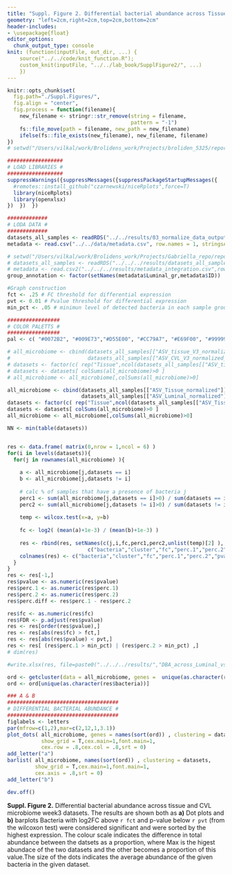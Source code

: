 ```yaml
---
title: "Suppl. Figure 2. Differential bacterial abundance across Tissue and Luminal microbiome"
geometry: "left=2cm,right=2cm,top=2cm,bottom=2cm"
header-includes: 
- \usepackage{float}
editor_options: 
  chunk_output_type: console
knit: (function(inputFile, out_dir, ...) {
    source("../../code/knit_function.R");
    custom_knit(inputFile, "../../lab_book/SupplFigure2/", ...)
    })
---
```


```r
knitr::opts_chunk$set(
  fig.path="./Suppl.Figures/",
  fig.align = "center",
  fig.process = function(filename){
    new_filename <- stringr::str_remove(string = filename, 
                                        pattern = "-1")
    fs::file_move(path = filename, new_path = new_filename)
    ifelse(fs::file_exists(new_filename), new_filename, filename)
})
# setwd("/Users/vilkal/work/Brolidens_work/Projects/broliden_5325/reports/manuscript")
```

```r
##################
# LOAD LIBRARIES #
##################
suppressWarnings({suppressMessages({suppressPackageStartupMessages({
  #remotes::install_github("czarnewski/niceRplots",force=T)
  library(niceRplots)
  library(openxlsx)
})  })  })

#############
# LODA DATA #
#############
datasets_all_samples <- readRDS("../../results/03_normalize_data_output/datasets_all_samples.RDS")
metadata <- read.csv("../../data/metadata.csv", row.names = 1, stringsAsFactors = F)

# setwd("/Users/vilkal/work/Brolidens_work/Projects/Gabriella_repo/reports/rmarkdown/manuscript")
# datasets_all_samples <- readRDS("../../../results/datasets_all_samples.RDS")
# metadata <- read.csv2("../../../results/metadata_integration.csv",row.names = 1, stringsAsFactors = F)
group_annotation <- factor(setNames(metadata$Luminal_gr,metadata$ID))

#Graph construction  
fct <- .25 # FC threshold for differential expression
pvt <- 0.01 # Pvalue threshold for differential expression
min_pct <- .05 # minimun level of detected bacteria in each sample group

#################
# COLOR PALETTS #
#################
pal <- c( "#0072B2", "#009E73","#D55E00", "#CC79A7", "#E69F00", "#999999")
```


```r
# all_microbiome <- cbind(datasets_all_samples[["ASV_tissue_V3_normalized_batch_corrected"]],
#                         datasets_all_samples[["ASV_CVL_V3_normalized_batch_corrected"]])
# datasets <- factor(c( rep("Tissue",ncol(datasets_all_samples[["ASV_tissue_V3_normalized_batch_corrected"]])) , rep("Luminal",ncol(datasets_all_samples[["ASV_CVL_V3_normalized_batch_corrected"]])) ))
# datasets <- datasets[ colSums(all_microbiome)>0 ]
# all_microbiome <- all_microbiome[,colSums(all_microbiome)>0]

all_microbiome <- cbind(datasets_all_samples[["ASV_Tissue_normalized"]],
                        datasets_all_samples[["ASV_Luminal_normalized"]])
datasets <- factor(c( rep("Tissue",ncol(datasets_all_samples[["ASV_Tissue_normalized"]])) , rep("Luminal",ncol(datasets_all_samples[["ASV_Luminal_normalized"]])) ))
datasets <- datasets[ colSums(all_microbiome)>0 ]
all_microbiome <- all_microbiome[,colSums(all_microbiome)>0]

NN <- min(table(datasets))


res <- data.frame( matrix(0,nrow = 1,ncol = 6) )
for(i in levels(datasets)){
  for(j in rownames(all_microbiome) ){
    
    a <- all_microbiome[j,datasets == i]
    b <- all_microbiome[j,datasets != i]
    
    # calc % of samples that have a presence of bacteria j 
    perc1 <- sum(all_microbiome[j,datasets == i]>0) / sum(datasets == i) 
    perc2 <- sum(all_microbiome[j,datasets != i]>0) / sum(datasets != i)
    
    temp <- wilcox.test(x=a, y=b)
    
    fc <- log2( (mean(a)+1e-3) / (mean(b)+1e-3) )
    
    res <- rbind(res, setNames(c(j,i,fc,perc1,perc2,unlist(temp)[2] ),
                          c("bacteria","cluster","fc","perc.1","perc.2","pvalue")) )
    colnames(res) <- c("bacteria","cluster","fc","perc.1","perc.2","pvalue")
  }
}
res <- res[-1,]
res$pvalue <- as.numeric(res$pvalue)
res$perc.1 <- as.numeric(res$perc.1)
res$perc.2 <- as.numeric(res$perc.2)
res$perc.diff <- res$perc.1 - res$perc.2

res$fc <- as.numeric(res$fc)
res$FDR <- p.adjust(res$pvalue)
res <- res[order(res$pvalue),]
res <- res[abs(res$fc) > fct,]
res <- res[abs(res$pvalue) < pvt,]
res <- res[ (res$perc.1 > min_pct) | (res$perc.2 > min_pct) ,]
# dim(res)

#write.xlsx(res, file=paste0("../../../results/","DBA_across_Luminal_vs_Tissue",".xlsx"))

ord <- getcluster(data = all_microbiome, genes =  unique(as.character(res$bacteria)), clustering =  datasets)
ord <- ord[unique(as.character(res$bacteria))]

### A & B
####################################
# DIFFERENTIAL BACTERIAL ABUNDANCE #
####################################
figlabels <- letters
par(mfrow=c(1,2),mar=c(2,12,1,3.1))
plot_dots( all_microbiome, genes = names(sort(ord)) , clustering = datasets,
           show_grid = T,cex.main=1,font.main=1,
           cex.row = .8,cex.col = .8,srt = 0)
add_letter("a")
barlist( all_microbiome, names(sort(ord)) , clustering = datasets,
         show_grid = T,cex.main=1,font.main=1,
         cex.axis = .8,srt = 0)
add_letter("b")

dev.off()
```

**Suppl. Figure 2.** Differential bacterial abundance across tissue and CVL microbiome week3 datasets. The results are shown both as **a)** Dot plots and **b)** barplots Bacteria with log2FC above `r fct` and p-value below `r pvt` (from the wilcoxon test) were considered significant and were sorted by the highest expression. The colour scale indicates the difference in total abundance between the datsets as a proportion, where Max is the higest abundace of the two datasets and the other becomes a proportion of this value.The size of the dots indicates the average abundance of the given bacteria in the given dataset. 
